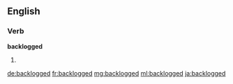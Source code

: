 ==English==

===Verb===
'''backlogged'''

# {{past of|backlog}}

[[de:backlogged]]
[[fr:backlogged]]
[[mg:backlogged]]
[[ml:backlogged]]
[[ja:backlogged]]